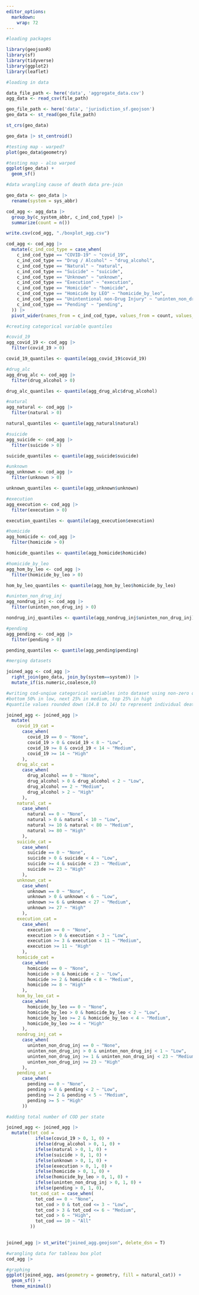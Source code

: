```yaml
---
editor_options: 
  markdown: 
    wrap: 72
---
```


```r
#loading packages

library(geojsonR) 
library(sf) 
library(tidyverse) 
library(ggplot2) 
library(leaflet)
```

```r

#loading in data 

data_file_path <- here('data', 'aggregate_data.csv')
agg_data <- read_csv(file_path)

geo_file_path <- here('data', 'jurisdiction_sf.geojson')
geo_data <- st_read(geo_file_path)

st_crs(geo_data)

geo_data |> st_centroid()

#testing map - warped? 
plot(geo_data$geometry)

#testing map - also warped
ggplot(geo_data) +
  geom_sf()
```

```r
#data wrangling cause of death data pre-join

geo_data <- geo_data |> 
  rename(system = sys_abbr)

cod_agg <- agg_data |> 
  group_by(c_system_abbr, c_ind_cod_type) |> 
  summarize(count = n())

write.csv(cod_agg, "./boxplot_agg.csv")

cod_agg <- cod_agg |> 
  mutate(c_ind_cod_type = case_when(
    c_ind_cod_type == "COVID-19" ~ "covid_19",
    c_ind_cod_type == "Drug / Alcohol" ~ "drug_alcohol",
    c_ind_cod_type == "Natural" ~ "natural",
    c_ind_cod_type == "Suicide" ~ "suicide",
    c_ind_cod_type == "Unknown" ~ "unknown",
    c_ind_cod_type == "Execution" ~ "execution",
    c_ind_cod_type == "Homicide" ~ "homicide",
    c_ind_cod_type == "Homicide by LEO" ~ "homicide_by_leo",
    c_ind_cod_type == "Unintentional non-Drug Injury" ~ "uninten_non_drug_inj",
    c_ind_cod_type == "Pending" ~ "pending",
  )) |>
  pivot_wider(names_from = c_ind_cod_type, values_from = count, values_fill = 0)


```

```r
#creating categorical variable quantiles 

#covid_19
agg_covid_19 <- cod_agg |> 
  filter(covid_19 > 0)

covid_19_quantiles <- quantile(agg_covid_19$covid_19)

#drug_alc
agg_drug_alc <- cod_agg |> 
  filter(drug_alcohol > 0)

drug_alc_quantiles <- quantile(agg_drug_alc$drug_alcohol)

#natural
agg_natural <- cod_agg |> 
  filter(natural > 0)

natural_quantiles <- quantile(agg_natural$natural)

#suicide
agg_suicide <- cod_agg |> 
  filter(suicide > 0)

suicide_quantiles <- quantile(agg_suicide$suicide)

#unknown
agg_unknown <- cod_agg |> 
  filter(unknown > 0)

unknown_quantiles <- quantile(agg_unknown$unknown)

#execution
agg_execution <- cod_agg |> 
  filter(execution > 0)

execution_quantiles <- quantile(agg_execution$execution)

#homicide
agg_homicide <- cod_agg |> 
  filter(homicide > 0)

homicide_quantiles <- quantile(agg_homicide$homicide)

#homicide_by_leo
agg_hom_by_leo <- cod_agg |> 
  filter(homicide_by_leo > 0)

hom_by_leo_quantiles <- quantile(agg_hom_by_leo$homicide_by_leo)

#uninten_non_drug_inj
agg_nondrug_inj <- cod_agg |> 
  filter(uninten_non_drug_inj > 0)

nondrug_inj_quantiles <- quantile(agg_nondrug_inj$uninten_non_drug_inj)

#pending
agg_pending <- cod_agg |> 
  filter(pending > 0)

pending_quantiles <- quantile(agg_pending$pending)
```

```r

#merging datasets 

joined_agg <- cod_agg |> 
  right_join(geo_data, join_by(system==system)) |>
  mutate_if(is.numeric,coalesce,0)

#writing cod-unqiue categorical variables into dataset using non-zero quantile distribution
#bottom 50% in low, next 25% in medium, top 25% in high 
#quantile values rounded down (14.8 to 14) to represent individual deaths

joined_agg <- joined_agg |> 
  mutate(
    covid_19_cat = 
      case_when(
        covid_19 == 0 ~ "None",
        covid_19 > 0 & covid_19 < 8 ~ "Low", 
        covid_19 >= 8 & covid_19 < 14 ~ "Medium", 
        covid_19 >= 14 ~ "High"
      ),
    drug_alc_cat = 
      case_when(
        drug_alcohol == 0 ~ "None",
        drug_alcohol > 0 & drug_alcohol < 2 ~ "Low", 
        drug_alcohol == 2 ~ "Medium", 
        drug_alcohol > 2 ~ "High"
      ),
    natural_cat = 
      case_when(
        natural == 0 ~ "None",
        natural > 0 & natural < 10 ~ "Low", 
        natural >= 10 & natural < 80 ~ "Medium", 
        natural >= 80 ~ "High"
      ), 
    suicide_cat = 
      case_when(
        suicide == 0 ~ "None",
        suicide > 0 & suicide < 4 ~ "Low", 
        suicide >= 4 & suicide < 23 ~ "Medium", 
        suicide >= 23 ~ "High"
      ), 
    unknown_cat = 
      case_when(
        unknown == 0 ~ "None",
        unknown > 0 & unknown < 6 ~ "Low", 
        unknown >= 6 & unknown < 27 ~ "Medium", 
        unknown >= 27 ~ "High"
      ),
    execution_cat = 
      case_when(
        execution == 0 ~ "None",
        execution > 0 & execution < 3 ~ "Low", 
        execution >= 3 & execution < 11 ~ "Medium", 
        execution >= 11 ~ "High"
      ),
    homicide_cat = 
      case_when(
        homicide == 0 ~ "None",
        homicide > 0 & homicide < 2 ~ "Low", 
        homicide >= 2 & homicide < 8 ~ "Medium", 
        homicide >= 8 ~ "High"
      ),
    hom_by_leo_cat = 
      case_when(
        homicide_by_leo == 0 ~ "None",
        homicide_by_leo > 0 & homicide_by_leo < 2 ~ "Low", 
        homicide_by_leo >= 2 & homicide_by_leo < 4 ~ "Medium", 
        homicide_by_leo >= 4 ~ "High"
      ),
    nondrug_inj_cat = 
      case_when(
        uninten_non_drug_inj == 0 ~ "None",
        uninten_non_drug_inj > 0 & uninten_non_drug_inj < 1 ~ "Low", 
        uninten_non_drug_inj >= 1 & uninten_non_drug_inj < 23 ~ "Medium", 
        uninten_non_drug_inj >= 23 ~ "High"
      ),
    pending_cat = 
      case_when(
        pending == 0 ~ "None",
        pending > 0 & pending < 2 ~ "Low", 
        pending >= 2 & pending < 5 ~ "Medium", 
        pending >= 5 ~ "High"
      ))

#adding total number of COD per state

joined_agg <- joined_agg |> 
  mutate(tot_cod = 
           ifelse(covid_19 > 0, 1, 0) +
           ifelse(drug_alcohol > 0, 1, 0) +
           ifelse(natural > 0, 1, 0) +
           ifelse(suicide > 0, 1, 0) +
           ifelse(unknown > 0, 1, 0) +
           ifelse(execution > 0, 1, 0) +
           ifelse(homicide > 0, 1, 0) +
           ifelse(homicide_by_leo > 0, 1, 0) +
           ifelse(uninten_non_drug_inj > 0, 1, 0) +
           ifelse(pending > 0, 1, 0),
         tot_cod_cat = case_when(
           tot_cod == 0 ~ "None", 
           tot_cod > 0 & tot_cod <= 3 ~ "Low", 
           tot_cod > 3 & tot_cod <= 6 ~ "Medium", 
           tot_cod > 6 ~ "High", 
           tot_cod == 10 ~ "All"
         ))
  

joined_agg |> st_write("joined_agg.geojson", delete_dsn = T)


```

```r
#wrangling data for tableau box plot 
cod_agg |>

```

```r
#graphing 
ggplot(joined_agg, aes(geometry = geometry, fill = natural_cat)) +
  geom_sf() +
  theme_minimal() 
```
